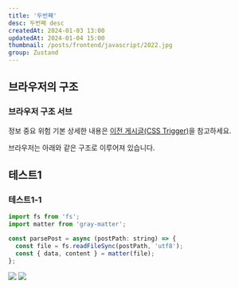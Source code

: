 ```yaml
---
title: '두번째'
desc: 두번째 desc
createdAt: 2024-01-03 13:00
updatedAt: 2024-01-04 15:00
thumbnail: /posts/frontend/javascript/2022.jpg
group: Zustand
---
```


## 브라우저의 구조
### 브라우저 구조 서브

<Callout type='info'>정보</Callout>
<Callout type='warn'>중요</Callout>
<Callout type='danger'>위험</Callout>
<Callout type='normal'>기본</Callout>
<Callout type='warn'>
  상세한 내용은 [이전 게시글(CSS Trigger)](/blog/manual/css-trigger)을 참고하세요.
</Callout>


브라우저는 아래와 같은 구조로 이루어져 있습니다.









## 테스트1
### 테스트1-1

```javascript {5-6}
import fs from 'fs';
import matter from 'gray-matter';

const parsePost = async (postPath: string) => {
  const file = fs.readFileSync(postPath, 'utf8');
  const { data, content } = matter(file);
};
```

![](/posts/frontend/javascript/2022.jpg)
![](/posts/frontend/javascript/test.png)



